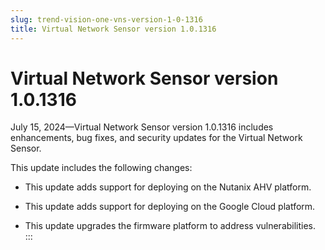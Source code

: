 ```yaml
---
slug: trend-vision-one-vns-version-1-0-1316
title: Virtual Network Sensor version 1.0.1316
---
```

# Virtual Network Sensor version 1.0.1316

July 15, 2024—Virtual Network Sensor version 1.0.1316 includes enhancements, bug fixes, and security updates for the Virtual Network Sensor.

This update includes the following changes:

- This update adds support for deploying on the Nutanix AHV platform.

- This update adds support for deploying on the Google Cloud platform.

- This update upgrades the firmware platform to address vulnerabilities.
:::
